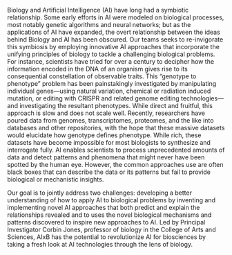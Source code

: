 Biology and Artificial Intelligence (AI) have long had a symbiotic relationship. Some early efforts in AI were modeled on biological processes, most notably genetic algorithms and neural networks; but as the applications of AI have expanded, the overt relationship between the ideas behind Biology and AI has been obscured. Our teams seeks to re-invigorate this symbiosis by employing innovative AI approaches that incorporate the unifying principles of biology to tackle a challenging biological problems.  For instance, scientists have tried for over a century to decipher how the information encoded in the DNA of an organism gives rise to its consequential constellation of observable traits. This “genotype to phenotype” problem has been painstakingly investigated by manipulating individual genes—using natural variation, chemical or radiation induced mutation, or editing with CRISPR and related genome editing technologies—and investigating the resultant phenotypes. While direct and fruitful, this approach is slow and does not scale well. Recently, researchers have poured data from genomes, transcriptomes, proteomes, and the like into databases and other repositories, with the hope that these massive datasets would elucidate how genotype defines phenotype. While rich, these datasets have become impossible for most biologists to synthesize and interrogate fully. AI enables scientists to process unprecedented amounts of data and detect patterns and phenomena that might never have been spotted by the human eye. However, the common approaches use are often black boxes that can describe the data or its patterns but fail to provide biological or mechanistic insights. 

Our goal is to  jointly address two challenges: developing a better understanding of how to apply AI to biological problems by inventing and implementing novel AI approaches that both predict and explain the relationships revealed and to uses the novel biological mechanisms and patterns discovered to inspire new approaches to AI. Led by Principal Investigator Corbin Jones, professor of biology in the College of Arts and Sciences, AIxB has the potential to revolutionize AI for biosciences by taking a fresh look at AI technologies through the lens of biology.